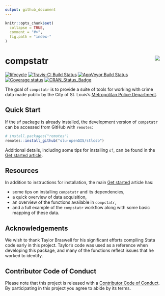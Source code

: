```yaml
---
output: github_document
---
```


```r
knitr::opts_chunk$set(
  collapse = TRUE,
  comment = "#>",
  fig.path = "index-"
)
```

# compstatr <img src="man/figures/logo.png" align="right" />
[![lifecycle](https://img.shields.io/badge/lifecycle-maturing-blue.svg)](https://www.tidyverse.org/lifecycle/#maturing)
[![Travis-CI Build Status](https://travis-ci.org/slu-openGIS/compstatr.svg?branch=master)](https://travis-ci.org/slu-openGIS/compstatr)
[![AppVeyor Build Status](https://ci.appveyor.com/api/projects/status/github/slu-openGIS/compstatr?branch=master&svg=true)](https://ci.appveyor.com/project/chris-prener/compstatr)
[![Coverage status](https://codecov.io/gh/slu-openGIS/compstatr/branch/master/graph/badge.svg)](https://codecov.io/github/slu-openGIS/compstatr?branch=master)
[![CRAN_Status_Badge](http://www.r-pkg.org/badges/version/compstatr)](https://cran.r-project.org/package=compstatr)

The goal of `compstatr` is to provide a suite of tools for working with crime data made public by the City of St. Louis's [Metropolitan Police Department](http://www.slmpd.org).

## Quick Start
If the `sf` package is already installed, the development version of `compstatr` can be accessed from GitHub with `remotes`:

```r
# install.packages("remotes")
remotes::install_github("slu-openGIS/stlcsb")
```

Additional details, including some tips for installing `sf`, can be found in the [Get started article](articles/compstatr.html#installation).

## Resources
In addition to instructions for installation, the main [Get started](articles/compstatr.html) article has:

  * some tips on installing `compstatr` and its dependencies,
  * a quick overview of data acquisition,
  * an overview of the functions available in `compstatr`,
  * and a full example of the `compstatr` workflow along with some basic mapping of these data.

## Acknowledgements
We wish to thank Taylor Braswell for his significant efforts compiling Stata code early in this project. Taylor's code was used as a reference when developing this package, and many of the functions reflect issues that he worked to identify.

## Contributor Code of Conduct
Please note that this project is released with a [Contributor Code of Conduct](.github/CODE_OF_CONDUCT.md). By participating in this project you agree to abide by its terms.
